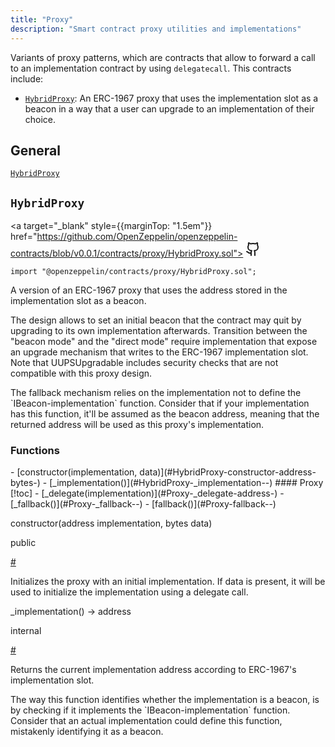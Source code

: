 ```yaml
---
title: "Proxy"
description: "Smart contract proxy utilities and implementations"
---
```


Variants of proxy patterns, which are contracts that allow to forward a call to an implementation contract by using `delegatecall`. This contracts include:

* [`HybridProxy`](#HybridProxy): An ERC-1967 proxy that uses the implementation slot as a beacon in a way that a user can upgrade to an implementation of their choice.

## General

[`HybridProxy`](#HybridProxy)

<a id="HybridProxy"></a>

<div style={{marginTop: "4em"}} className="w-full flex flex-row items-center justify-between">

## `HybridProxy` 

<a target="_blank" style={{marginTop: "1.5em"}} href="https://github.com/OpenZeppelin/openzeppelin-contracts/blob/v0.0.1/contracts/proxy/HybridProxy.sol">
<svg xmlns="http://www.w3.org/2000/svg" width="24" height="24" viewBox="0 0 24 24" fill="none" stroke="currentColor" stroke-width="2" stroke-linecap="round" stroke-linejoin="round" class="lucide lucide-github-icon lucide-github"><path d="M15 22v-4a4.8 4.8 0 0 0-1-3.5c3 0 6-2 6-5.5.08-1.25-.27-2.48-1-3.5.28-1.15.28-2.35 0-3.5 0 0-1 0-3 1.5-2.64-.5-5.36-.5-8 0C6 2 5 2 5 2c-.3 1.15-.3 2.35 0 3.5A5.403 5.403 0 0 0 4 9c0 3.5 3 5.5 6 5.5-.39.49-.68 1.05-.85 1.65-.17.6-.22 1.23-.15 1.85v4"/><path d="M9 18c-4.51 2-5-2-7-2"/></svg>
</a>

</div>

```solidity
import "@openzeppelin/contracts/proxy/HybridProxy.sol";
```

A version of an ERC-1967 proxy that uses the address stored in the implementation slot as a beacon.

The design allows to set an initial beacon that the contract may quit by upgrading to its own implementation
afterwards. Transition between the "beacon mode" and the "direct mode" require implementation that expose an
upgrade mechanism that writes to the ERC-1967 implementation slot. Note that UUPSUpgradable includes security
checks that are not compatible with this proxy design.

<Callout type="warn">
The fallback mechanism relies on the implementation not to define the `IBeacon-implementation` function.
Consider that if your implementation has this function, it'll be assumed as the beacon address, meaning that
the returned address will be used as this proxy's implementation.
</Callout>

<div className="bg-secondary p-4 rounded-md mb-6">
<h3 style={{ marginTop: "0"}}>Functions</h3>
<div className="font-mono">
- [constructor(implementation, data)](#HybridProxy-constructor-address-bytes-)
- [_implementation()](#HybridProxy-_implementation--)
#### Proxy [!toc]
- [_delegate(implementation)](#Proxy-_delegate-address-)
- [_fallback()](#Proxy-_fallback--)
- [fallback()](#Proxy-fallback--)
</div>
</div>

<a id="HybridProxy-constructor-address-bytes-"></a>

<div className="border rounded-md mb-4">
<div className="bg-secondary flex w-full justify-between px-4">
<p className="font-bold text-sm font-mono">constructor(address implementation, bytes data)</p>
<div className="flex flex-row items-center gap-2">
<p className="font-light text-sm">public</p>
<a className="peer" data-card href="HybridProxy-constructor-address-bytes-">#</a>
</div>
</div>
<div className="px-4">

Initializes the proxy with an initial implementation. If data is present, it will be used to initialize the
implementation using a delegate call.

</div>
</div>

<a id="HybridProxy-_implementation--"></a>

<div className="border rounded-md mb-4">
<div className="bg-secondary flex w-full justify-between px-4">
<p className="font-bold text-sm font-mono">_implementation() → address</p>
<div className="flex flex-row items-center gap-2">
<p className="font-light text-sm">internal</p>
<a className="peer" data-card href="HybridProxy-_implementation--">#</a>
</div>
</div>
<div className="px-4">

Returns the current implementation address according to ERC-1967's implementation slot.

<Callout type="warn">
The way this function identifies whether the implementation is a beacon, is by checking
if it implements the `IBeacon-implementation` function. Consider that an actual implementation could
define this function, mistakenly identifying it as a beacon.
</Callout>

</div>
</div>

